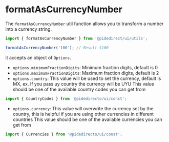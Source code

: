 
<Meta title='utils/formatAsCurrencyNumber' />

# formatAsCurrencyNumber

The `formatAsCurrencyNumber` util function allows you to transform a number into a currency string.

```ts
import { formatAsCurrencyNumber } from '@pidedirect/ui/utils';

formatAsCurrencyNumber('100'); // Result $100
```

it accepts an object of `Options`.

-   `options.minimumFractionDigits`: Minimum fraction digits, default is 0
-   `options.maximumFractionDigits`: Maximum fraction digits, default is 2
-   `options.country`: This value will be used to set the currency, default is MX, ex. If you pass uy country the currency will be UYU
    This value should be one of the available country codes you can get from

```ts
import { CountryCodes } from '@pidedirecto/ui/const';
```

-   `options.currency`: This value will overwrite the currency set by the country, this is helpful if you are using other currencies in different countries
    This value should be one of the available currencies you can get from

```ts
import { Currencies } from '@pidedirecto/ui/const';
```
